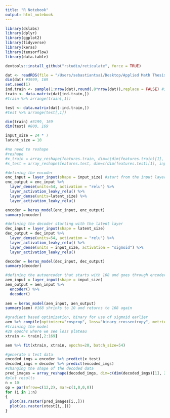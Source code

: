 ```yaml
---
title: "R Notebook"
output: html_notebook
---
```


```r
library(dslabs)
library(dplyr)
library(ggplot2)
library(tidyverse)
library(keras)
library(tensorflow)
library(data.table)

devtools::install_github("rstudio/reticulate", force = TRUE)
```

```r
dat <- readRDS(file = "/Users/sebastiantsai/Desktop/Applied Math Thesis/comscore-activity-scaled.rds")
dim(dat) #3999, 169
set.seed(1)
ind.train <- sample(1:nrow(dat),round(.8*nrow(dat)),replace = FALSE) #indices of which to take
train <- data.matrix(dat[ind.train,])
#train %>% arrange(train[,1])

test <- data.matrix(dat[-ind.train,])
#test %>% arrange(test[,1])

dim(train) #3199, 169
dim(test) #800, 169

input_size = 24 * 7
latent_size = 10

#no need to reshape
#reshape
#x_train = array_reshape(features.train, dim=c(dim(features.train)[1], input_size)) #3199 * 169
#x_test = array_reshape(features.test, dim=c(dim(features.test)[1], input_size)) #800 * 169

```

```r
#defining the encoder
enc_input = layer_input(shape = input_size) #start from the input layer
enc_output = enc_input %>% 
  layer_dense(units=54, activation = "relu") %>%  
  layer_activation_leaky_relu() %>% 
  layer_dense(units=latent_size) %>% 
  layer_activation_leaky_relu()

encoder = keras_model(enc_input, enc_output)
summary(encoder) 


```

```r
#defining the decoder starting with the latent layer
dec_input = layer_input(shape = latent_size)
dec_output = dec_input %>% 
  layer_dense(units=54, activation = "relu") %>% 
  layer_activation_leaky_relu() %>% 
  layer_dense(units = input_size, activation = "sigmoid") %>% 
  layer_activation_leaky_relu()

decoder = keras_model(dec_input, dec_output)
summary(decoder) 
```

```r
#defining the autoencoder that starts with 168 and goes through encoder and decoder
aen_input = layer_input(shape = input_size)
aen_output = aen_input %>% 
  encoder() %>% 
  decoder()
   
aen = keras_model(aen_input, aen_output)
summary(aen) #168 shrinks to 10 and returns to 168 again
```

```r
#gradient based optimization, binary for use of sigmoid earlier
aen %>% compile(optimizer="rmsprop", loss="binary_crossentropy", metrics='accuracy')
#training the model
#20 epochs where we see loss plateau
xtrain <- train[,2:169]

aen %>% fit(xtrain, xtrain, epochs=20, batch_size=54)
```

```r
#generate x test data 
encoded_imgs = encoder %>% predict(x_test)
decoded_imgs = decoder %>% predict(encoded_imgs)
#changing the shape of the decoded data
pred_images = array_reshape(decoded_imgs, dim=c(dim(decoded_imgs)[1], 28, 28)) 
#plot results
n = 10
op = par(mfrow=c(12,2), mar=c(1,0,0,0))
for (i in 1:n) 
{
  plot(as.raster(pred_images[i,,]))
  plot(as.raster(xtest[i,,]))
}
```